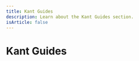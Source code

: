 ---
title: Kant Guides
description: Learn about the Kant Guides section.
isArticle: false
---

# Kant Guides


<Stub />
